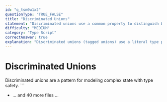 ```yaml
---
id: "q_tsm0w1x2"
questionType: "TRUE_FALSE"
title: "Discriminated Unions"
statement: "Discriminated unions use a common property to distinguish between union members."
difficulty: "MEDIUM"
category: "Type Script"
correctAnswer: true
explanation: "Discriminated unions (tagged unions) use a literal type property to enable exhaustive type checking."
---
```


# Discriminated Unions

Discriminated unions are a pattern for modeling complex state with type safety.
\`\`\`

- ... and 40 more files ...
